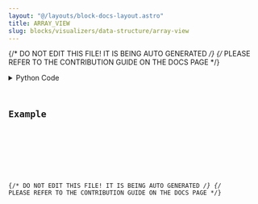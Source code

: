 ```yaml
---
layout: "@/layouts/block-docs-layout.astro"
title: ARRAY_VIEW
slug: blocks/visualizers/data-structure/array-view
---
```


{/* DO NOT EDIT THIS FILE! IT IS BEING AUTO GENERATED */}
{/* PLEASE REFER TO THE CONTRIBUTION GUIDE ON THE DOCS PAGE */}


<PythonDocsDisplay docstring={docstring} />
<details>
<summary>Python Code</summary>



<Code code={pythonCode} lang="py" wrap theme="dracula" />

[Find this Flojoy Block on GitHub](https://github.com/flojoy-ai/blocks/blob/main/blocks/VISUALIZERS/DATA_STRUCTURE/ARRAY_VIEW/ARRAY_VIEW.py)

</details>

## Example


<GetHelpWidget />


<AppDisplay app={app} blockName="ARRAY_VIEW" client:visible />


<Example />

{/* DO NOT EDIT THIS FILE! IT IS BEING AUTO GENERATED */}
{/* PLEASE REFER TO THE CONTRIBUTION GUIDE ON THE DOCS PAGE */}
